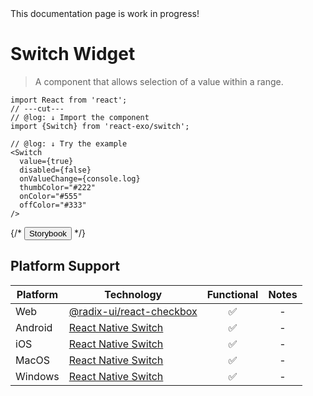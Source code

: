 
<Callout type="warning">
  This documentation page is work in progress!
</Callout>

# Switch Widget

> A component that allows selection of a value within a range.

<Switch
  disabled={false}
  onValueChange={console.log}
  thumbColor="#222"
  onColor="#555"
  offColor="#333"
/>

```tsx twoslash
import React from 'react';
// ---cut---
// @log: ↓ Import the component
import {Switch} from 'react-exo/switch';

// @log: ↓ Try the example
<Switch
  value={true}
  disabled={false}
  onValueChange={console.log}
  thumbColor="#222"
  onColor="#555"
  offColor="#333"
/>
```

{/* <Button href="https://exo.fig.run/?path=/docs/primitives-widgets-switch">Storybook</Button> */}

## Platform Support

| Platform | Technology | Functional | Notes |
| -------- | ---------- | :--------: | :---: |
| Web | [@radix-ui/react-checkbox](https://www.radix-ui.com/primitives/docs/components/switch) | ✅ | - |
| Android | [React Native Switch](https://reactnative.dev/docs/switch) | ✅ | - |
| iOS | [React Native Switch](https://reactnative.dev/docs/switch) | ✅ | - |
| MacOS | [React Native Switch](https://reactnative.dev/docs/switch) | ✅ | - |
| Windows | [React Native Switch](https://reactnative.dev/docs/switch) | ✅ | - |
